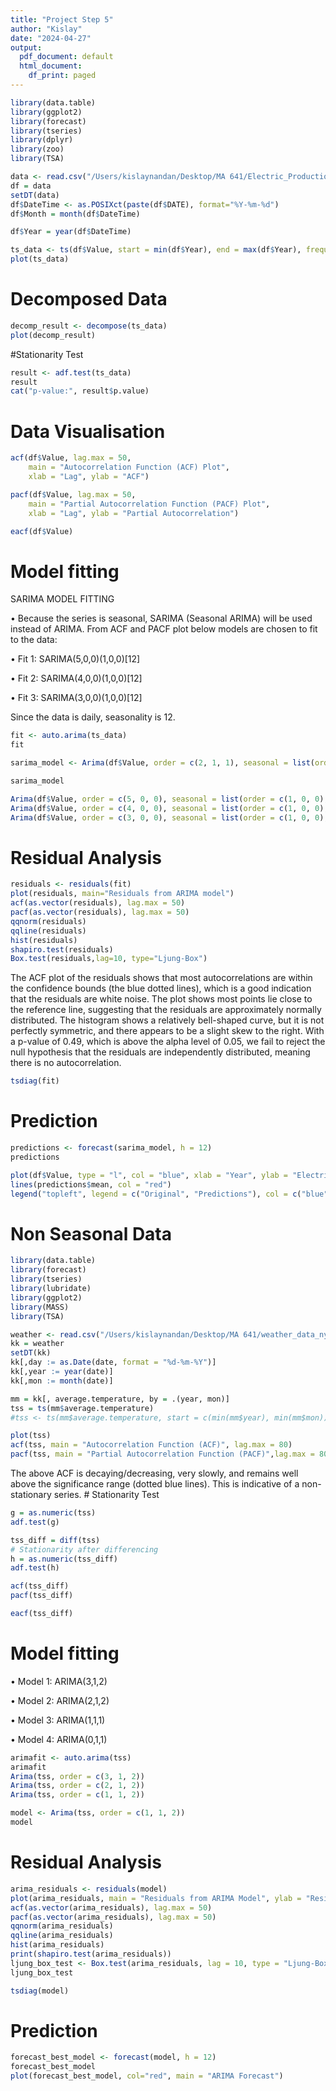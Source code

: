 ```yaml
---
title: "Project Step 5"
author: "Kislay"
date: "2024-04-27"
output:
  pdf_document: default
  html_document:
    df_print: paged
---
```


```r
library(data.table)
library(ggplot2)
library(forecast)
library(tseries)
library(dplyr)
library(zoo)
library(TSA)
```


```r
data <- read.csv("/Users/kislaynandan/Desktop/MA 641/Electric_Production.csv")
df = data
setDT(data)
df$DateTime <- as.POSIXct(paste(df$DATE), format="%Y-%m-%d")
df$Month = month(df$DateTime)

df$Year = year(df$DateTime)
```


```r
ts_data <- ts(df$Value, start = min(df$Year), end = max(df$Year), frequency = 12)
plot(ts_data)

```

# Decomposed Data
```R
decomp_result <- decompose(ts_data)
plot(decomp_result)

```


#Stationarity Test
``` r
result <- adf.test(ts_data)
result
cat("p-value:", result$p.value)
```

# Data Visualisation
``` R
acf(df$Value, lag.max = 50,
    main = "Autocorrelation Function (ACF) Plot",
    xlab = "Lag", ylab = "ACF")

pacf(df$Value, lag.max = 50,
    main = "Partial Autocorrelation Function (PACF) Plot",
    xlab = "Lag", ylab = "Partial Autocorrelation")

eacf(df$Value)
```

# Model fitting
SARIMA MODEL FITTING

• Because the series is seasonal, SARIMA (Seasonal ARIMA) will be used instead of ARIMA. From ACF and PACF plot below models are chosen to fit to the data:

• Fit 1: SARIMA(5,0,0)(1,0,0)[12]

• Fit 2: SARIMA(4,0,0)(1,0,0)[12]

• Fit 3: SARIMA(3,0,0)(1,0,0)[12]

Since the data is daily, seasonality is 12.

```R
fit <- auto.arima(ts_data)
fit

sarima_model <- Arima(df$Value, order = c(2, 1, 1), seasonal = list(order = c(0, 1, 1), period = 12))

sarima_model
```
```R
Arima(df$Value, order = c(5, 0, 0), seasonal = list(order = c(1, 0, 0), period = 12))
Arima(df$Value, order = c(4, 0, 0), seasonal = list(order = c(1, 0, 0), period = 12))
Arima(df$Value, order = c(3, 0, 0), seasonal = list(order = c(1, 0, 0), period = 12))
```


# Residual Analysis
```r
residuals <- residuals(fit)
plot(residuals, main="Residuals from ARIMA model")
acf(as.vector(residuals), lag.max = 50)
pacf(as.vector(residuals), lag.max = 50)
qqnorm(residuals)
qqline(residuals)
hist(residuals)
shapiro.test(residuals)
Box.test(residuals,lag=10, type="Ljung-Box")
```
The ACF plot of the residuals shows that most autocorrelations are within the confidence bounds (the blue dotted lines), which is a good indication that the residuals are white noise.
The plot shows most points lie close to the reference line, suggesting that the residuals are approximately normally distributed.
The histogram shows a relatively bell-shaped curve, but it is not perfectly symmetric, and there appears to be a slight skew to the right.
With a p-value of 0.49, which is above the alpha level of 0.05, we fail to reject the null hypothesis that the residuals are independently distributed, meaning there is no autocorrelation.

```r
tsdiag(fit)
```

# Prediction
```r
predictions <- forecast(sarima_model, h = 12)
predictions

plot(df$Value, type = "l", col = "blue", xlab = "Year", ylab = "Electric Production", main = "Electric Production Forecast using SARIMA")
lines(predictions$mean, col = "red")
legend("topleft", legend = c("Original", "Predictions"), col = c("blue", "red"), lty = c(1, 1))
```


# Non Seasonal Data
``` r
library(data.table)
library(forecast)
library(tseries)
library(lubridate)
library(ggplot2)
library(MASS)
library(TSA)
```
```r
weather <- read.csv("/Users/kislaynandan/Desktop/MA 641/weather_data_nyc_centralpark_2016.csv")
kk = weather
setDT(kk)
kk[,day := as.Date(date, format = "%d-%m-%Y")]
kk[,year := year(date)] 
kk[,mon := month(date)]

mm = kk[, average.temperature, by = .(year, mon)]
tss = ts(mm$average.temperature)
#tss <- ts(mm$average.temperature, start = c(min(mm$year), min(mm$mon)), frequency = 12)
```

```r
plot(tss)
acf(tss, main = "Autocorrelation Function (ACF)", lag.max = 80)
pacf(tss, main = "Partial Autocorrelation Function (PACF)",lag.max = 80)
```
The above ACF is decaying/decreasing, very slowly, and remains well above the significance range (dotted blue lines). This is indicative of a non-stationary series.
# Stationarity Test 
``` r
g = as.numeric(tss)
adf.test(g)
```
```r
tss_diff = diff(tss)
# Stationarity after differencing 
h = as.numeric(tss_diff) 
adf.test(h)

acf(tss_diff)
pacf(tss_diff)

eacf(tss_diff)
```

# Model fitting
• Model 1: ARIMA(3,1,2) 

• Model 2: ARIMA(2,1,2) 

• Model 3: ARIMA(1,1,1) 

• Model 4: ARIMA(0,1,1)
```r
arimafit <- auto.arima(tss)
arimafit
Arima(tss, order = c(3, 1, 2))
Arima(tss, order = c(2, 1, 2))
Arima(tss, order = c(1, 1, 2))

model <- Arima(tss, order = c(1, 1, 2))
model
```

# Residual Analysis
```r
arima_residuals <- residuals(model)
plot(arima_residuals, main = "Residuals from ARIMA Model", ylab = "Residuals")
acf(as.vector(arima_residuals), lag.max = 50)
pacf(as.vector(arima_residuals), lag.max = 50)
qqnorm(arima_residuals)
qqline(arima_residuals)
hist(arima_residuals)
print(shapiro.test(arima_residuals))
ljung_box_test <- Box.test(arima_residuals, lag = 10, type = "Ljung-Box")
ljung_box_test
```

```r
tsdiag(model)
```

# Prediction
```r
forecast_best_model <- forecast(model, h = 12)
forecast_best_model
plot(forecast_best_model, col="red", main = "ARIMA Forecast")
```


